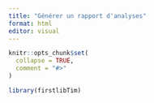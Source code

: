 ```yaml
---
title: "Générer un rapport d'analyses"
format: html
editor: visual
---
```


```r
knitr::opts_chunk$set(
  collapse = TRUE,
  comment = "#>"
)
```

```r
library(firstlibTim)
```

